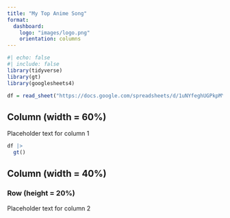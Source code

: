 ```yaml
---
title: "My Top Anime Song"
format:
  dashboard:
    logo: "images/logo.png"
    orientation: columns
---
```


```r
#| echo: false
#| include: false
library(tidyverse)
library(gt)
library(googlesheets4)
```

```r
df = read_sheet("https://docs.google.com/spreadsheets/d/1uNYfeghUGPkpMYVwhLSkxx81_x8Syr7t9W8D4Ry4hag/edit?gid=0#gid=0")
```

## Column (width = 60%)

Placeholder text for column 1

```r
df |> 
  gt() 
```

## Column (width = 40%)

### Row (height = 20%)

Placeholder text for column 2
